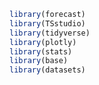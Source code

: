 ```r
library(forecast)
library(TSstudio)
library(tidyverse)
library(plotly)
library(stats)
library(base)
library(datasets)
```
